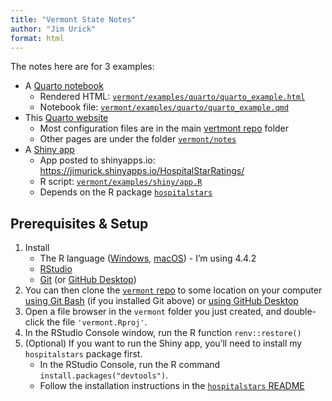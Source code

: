 ```yaml
---
title: "Vermont State Notes"
author: "Jim Urick"
format: html
---
```


The notes here are for 3 examples:

-   A [Quarto notebook](./notes/quarto/quarto.html)
    -   Rendered HTML: [`vermont/examples/quarto/quarto_example.html`](./examples/quarto/quarto_example.html)
    -   Notebook file: [`vermont/examples/quarto/quarto_example.qmd`](https://github.com/jimurick/vermont/blob/main/examples/quarto/quarto_example.qmd)
-   This [Quarto website](./notes/website/website.html)
    -   Most configuration files are in the main [vertmont repo](https://github.com/jimurick/vermont) folder
    -   Other pages are under the folder [`vermont/notes`](https://github.com/jimurick/vermont/tree/main/notes)
-   A [Shiny app](./notes/shiny/shiny.html)
    -   App posted to shinyapps.io: <https://jimurick.shinyapps.io/HospitalStarRatings/>
    -   R script: [`vermont/examples/shiny/app.R`](https://github.com/jimurick/vermont/blob/main/examples/shiny/app.R)
    -   Depends on the R package [`hospitalstars`](https://github.com/jimurick/hospitalstars)

## Prerequisites & Setup

1. Install
    -   The R language ([Windows](https://cran.r-project.org/bin/windows/base/), [macOS](https://cran.r-project.org/bin/macosx/)) - I'm using 4.4.2
    -   [RStudio](https://posit.co/download/rstudio-desktop/)
    -   [Git](https://git-scm.com/downloads) (or [GitHub Desktop](https://desktop.github.com/download/))
2. You can then clone the [`vermont` repo](https://github.com/jimurick/vermont) to some location on your computer [using Git Bash](https://docs.github.com/en/repositories/creating-and-managing-repositories/cloning-a-repository#cloning-a-repository) (if you installed Git above) or [using GitHub Desktop](https://docs.github.com/en/desktop/adding-and-cloning-repositories/cloning-a-repository-from-github-to-github-desktop)
3. Open a file browser in the `vermont` folder you just created, and double-click the file `'vermont.Rproj'`.
4. In the RStudio Console window, run the R function `renv::restore()`
5. (Optional) If you want to run the Shiny app, you'll need to install my `hospitalstars` package first.
    - In the RStudio Console, run the R command `install.packages("devtools")`.
    - Follow the installation instructions in the [`hospitalstars` README](https://github.com/jimurick/hospitalstars?tab=readme-ov-file#installation)

